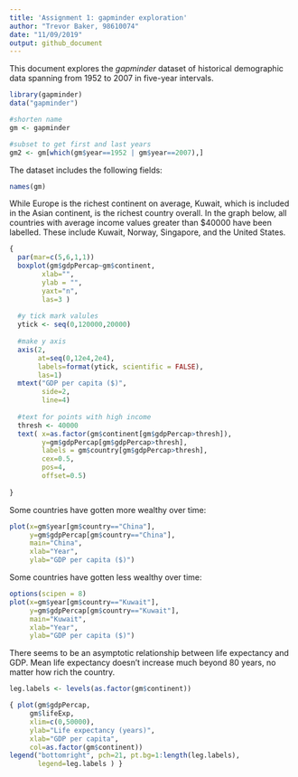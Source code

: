 ```yaml
---
title: 'Assignment 1: gapminder exploration'
author: "Trevor Baker, 98610074"
date: "11/09/2019"
output: github_document
---
```


This document explores the _gapminder_ dataset of historical demographic data spanning from 1952 to 2007 in five-year intervals.

```r

library(gapminder)
data("gapminder")

#shorten name
gm <- gapminder

#subset to get first and last years
gm2 <- gm[which(gm$year==1952 | gm$year==2007),]


```

The dataset includes the following fields:

```r

names(gm)

```


While Europe is the richest continent on average, Kuwait, which is included in the Asian continent, is the richest country overall. In the graph below, all countries with average income values greater than $40000 have been labelled. These include Kuwait, Norway, Singapore, and the United States.

```r

{ 
  par(mar=c(5,6,1,1))
  boxplot(gm$gdpPercap~gm$continent,
        xlab="",
        ylab = "",
        yaxt="n",
        las=3 )
  
  #y tick mark valules
  ytick <- seq(0,120000,20000)
   
  #make y axis
  axis(2, 
       at=seq(0,12e4,2e4), 
       labels=format(ytick, scientific = FALSE), 
       las=1)
  mtext("GDP per capita ($)", 
        side=2, 
        line=4)
  
  #text for points with high income
  thresh <- 40000
  text( x=as.factor(gm$continent[gm$gdpPercap>thresh]),
        y=gm$gdpPercap[gm$gdpPercap>thresh],
        labels = gm$country[gm$gdpPercap>thresh],
        cex=0.5,
        pos=4,
        offset=0.5)
  
}

```

Some countries have gotten more wealthy over time:

```r

plot(x=gm$year[gm$country=="China"],
     y=gm$gdpPercap[gm$country=="China"],
     main="China",
     xlab="Year",
     ylab="GDP per capita ($)")

```


Some countries have gotten less wealthy over time:

```r
options(scipen = 8)
plot(x=gm$year[gm$country=="Kuwait"],
     y=gm$gdpPercap[gm$country=="Kuwait"],
     main="Kuwait",
     xlab="Year",
     ylab="GDP per capita ($)")

```


There seems to be an asymptotic relationship between life expectancy and GDP. Mean life expectancy doesn't increase much beyond 80 years, no matter how rich the country.
```r

leg.labels <- levels(as.factor(gm$continent))

{ plot(gm$gdpPercap,
     gm$lifeExp, 
     xlim=c(0,50000),
     ylab="Life expectancy (years)",
     xlab="GDP per capita",
     col=as.factor(gm$continent))
legend("bottomright", pch=21, pt.bg=1:length(leg.labels),
       legend=leg.labels ) }

```


